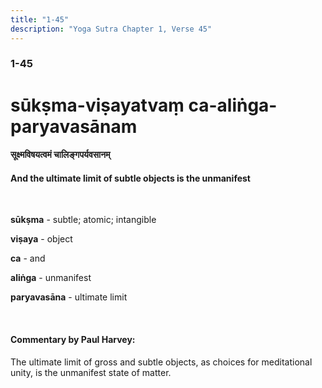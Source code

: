 ```yaml
---
title: "1-45"
description: "Yoga Sutra Chapter 1, Verse 45"
---
```


### 1-45

# sūkṣma-viṣayatvaṃ ca-aliṅga-paryavasānam

#### सूक्ष्मविषयत्वमं चालिङ्गपर्यवसानम्

#### And the ultimate limit of subtle objects is the unmanifest

<br />

**sūkṣma** - subtle; atomic; intangible <br />

**viṣaya** - object <br />

**ca** - and <br />

**aliṅga** - unmanifest <br />

**paryavasāna** - ultimate limit <br />

<br />

#### Commentary by Paul Harvey:

The ultimate limit of gross and subtle objects,
as choices for meditational unity,
is the unmanifest state of matter.
